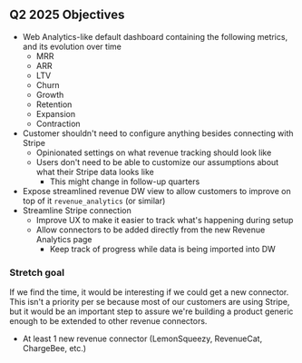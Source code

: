 ## Q2 2025 Objectives

- Web Analytics-like default dashboard containing the following metrics, and its evolution over time
    - MRR
    - ARR
    - LTV
    - Churn
    - Growth
    - Retention
    - Expansion
    - Contraction
- Customer shouldn't need to configure anything besides connecting with Stripe
    - Opinionated settings on what revenue tracking should look like
    - Users don't need to be able to customize our assumptions about what their Stripe data looks like
        - This might change in follow-up quarters
- Expose streamlined revenue DW view to allow customers to improve on top of it `revenue_analytics` (or similar)
- Streamline Stripe connection
    - Improve UX to make it easier to track what's happening during setup
    - Allow connectors to be added directly from the new Revenue Analytics page
        - Keep track of progress while data is being imported into DW


### Stretch goal

If we find the time, it would be interesting if we could get a new connector.
This isn't a priority per se because most of our customers are using Stripe,
but it would be an important step to assure we're building a product generic enough to be extended to other revenue connectors.

- At least 1 new revenue connector (LemonSqueezy, RevenueCat, ChargeBee, etc.)